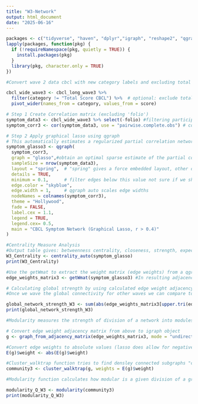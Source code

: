 ```yaml
---
title: "W3-Network"
output: html_document
date: "2025-06-16"
---
```




```r
packages <- c("tidyverse", "haven", "dplyr","igraph", "reshape2", "qgraph")
lapply(packages, function(pkg) {
  if (!requireNamespace(pkg, quietly = TRUE)) {
    install.packages(pkg)
  }
  library(pkg, character.only = TRUE)
})
```

```r
#Convert wave 2 data cbcl with new category labels and excluding total score to wide format 

cbcl_wide_wave3 <- cbcl_long_wave3 %>%
  filter(category != "Total Score CBCL") %>%  # optional: exclude total
  pivot_wider(names_from = category, values_from = score)
```


```r
# Step 1 Create Correlation matrix (excluding 'folio')
symptom_data3 <- cbcl_wide_wave3 %>% select(-folio) #filtering participant ID 
symptom_corr3 <- cor(symptom_data3, use = "pairwise.complete.obs") # cor function computes the correlation between columns x and y,  "pairwise.complete.obscomputes each pairwise correlation using only the rows (observations) that have non-missing values for that pair of variables

# Step 2 Apply graphical lasso using qgraph
# This automatically estimates a regularized partial correlation network
symptom_glasso3 <- qgraph(
  symptom_corr3,
  graph = "glasso",#obtain an optimal sparse estimate of the partial correlation matrix using the glasso package (Friedman, Hastie and Tibshirani, 2011)
  sampleSize = nrow(symptom_data3),
  layout = "spring",  # "spring" gives a force embedded layout, other options are "circle" or "groups", in fritz paper she used "layout"
  details = TRUE,
  minimum = 0.1,      # filter edges below this value not sure if we should filter for a maximum too 
  edge.color = "skyblue",
  edge.width = 1,     # qgraph auto scales edge widths
  nodeNames = colnames(symptom_corr3),
  theme = "Hollywood",
  fade = FALSE,
  label.cex = 1.1,
  legend = TRUE,
  legend.cex= 0.5,
  main = "CBCL Symptom Network (Graphical Lasso, r > 0.4)"
)

#Centrality Measure Analysis 
#Output table gives: betweenness centrality, closeness, strength, expected influence, shortest path length 
W3_Centrality <- centrality_auto(symptom_glasso)
print(W3_Centrality)
```


```r
#Use the getWmat to extract the weight matrix (edge weights) from a qgraph object 
edge_weights_matrix3 <- getWmat(symptom_glasso3) #In resulting adjacency matrix each cell represents the edge weight correlation between variables can be positive (direct relationship ) or negative (inverse relationship) or 0 (no edge)

# Calculating global strength by using calculated edge weight adjacency matrix from above, excludes diagnoal (repeated relationships), extracts only unique edge weights, takes their absolute value and adds them all up thus global network  strength = sum of absolute edge weights
#Once we wave the global connectivity for other waves we can compare to see if other waves have greater or decreased symptomp connectivity 

global_network_strength_W3 <- sum(abs(edge_weights_matrix3[upper.tri(edge_weights_matrix3)]))
print(global_network_strength_W3)


```

```r
#Modularity measures the strength of division of a network into modules (i.e., communities or clusters). A higher Q (typically 0.3–0.7) indicates a clearer, well-separated modular structure.

# Convert edge weight adjacency matrix from above to igraph object
g <- graph_from_adjacency_matrix(edge_weights_matrix3, mode = "undirected", weighted = TRUE, diag = FALSE)

#Convert edge weights to absolute values (lasso does allow for negative weight values)
E(g)$weight <- abs(E(g)$weight)

#Cluster_walktrap function tries to find densley connected subgraphs "communities" in a graph via random walks. The idea is that short random walks tend to stay in the same community 
community3 <- cluster_walktrap(g, weights = E(g)$weight)

#Modularity function calculates how modular is a given division of a graph into subgraphs, from (McElroy et al) Q index >0.3 suggesting nodes are arranged in non-random communities 

modularity_Q_W3 <- modularity(community3)
print(modularity_Q_W3)

```